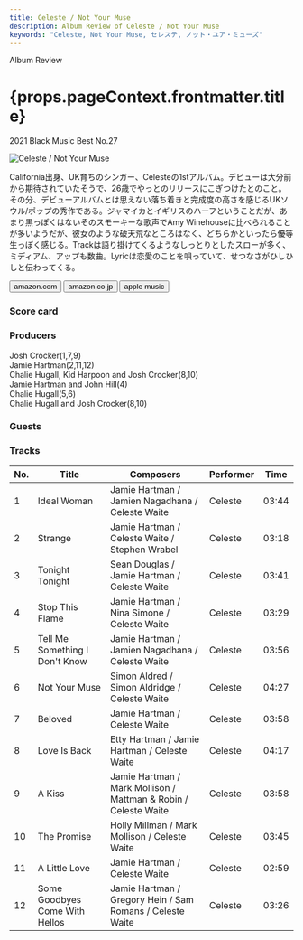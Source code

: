 ```yaml
---
title: Celeste / Not Your Muse
description: Album Review of Celeste / Not Your Muse
keywords: "Celeste, Not Your Muse, セレステ, ノット・ユア・ミューズ"
---
```





<p className="largeP">Album Review</p>
<h1 className="h1--no--margin">{props.pageContext.frontmatter.title}</h1>
<p className="largeP">
  <Link to="/best50/2021/">2021 Black Music Best No.27</Link>
</p>

<Row  className="image-card-group">
	<Column colMd={"3"} colLg={"4"} noGutterMdLeft="">
       <ImageCard>

![Celeste / Not Your Muse](../../images/cd/celeste1L.jpg)

</ImageCard>
	</Column>
	<Column colMd={"4"} colLg={"8"} noGutterMdLeft="">
	<p>
		California出身、UK育ちのシンガー、Celesteの1stアルバム。デビューは大分前から期待されていたそうで、26歳でやっとのリリースにこぎつけたとのこと。その分、デビューアルバムとは思えない落ち着きと完成度の高さを感じるUKソウル/ポップの秀作である。ジャマイカとイギリスのハーフということだが、あまり黒っぽくはないそのスモーキーな歌声でAmy Winehouseに比べられることが多いようだが、彼女のような破天荒なところはなく、どちらかといったら優等生っぽく感じる。Trackは語り掛けてくるようなしっとりとしたスローが多く、ミディアム、アップも数曲。Lyricは恋愛のことを唄っていて、せつなさがひしひしと伝わってくる。
	</p>
	<div>
	  <Button className="button-right-mergin"  href="https://amzn.to/3wEhSUQ" kind="primary" size="small" renderIcon={ArrowUpRight24}>
      amazon.com
    </Button>
    <Button className="button-right-mergin"  href="https://amzn.to/3uxSoHa" kind="secondary" size="small" renderIcon={ArrowUpRight24}>
      amazon.co.jp
    </Button>
		<Button className="button-right-mergin"  href="https://geo.music.apple.com/us/album/not-your-muse-deluxe/1552047198?itsct=music_box_link&itscg=30200&at=11lcug&ct=albums_not_your_muse_%28deluxe%29&ls=1&app=music" kind="tertiary" size="small" renderIcon={ArrowUpRight24}>
      apple music
    </Button>
	</div>
	</Column>
</Row>
<Row >
  <Column colMd={"4"} colLg={"4"} noGutterMdLeft="">
    <div>
    <h3>Score card</h3>
		<SliderJS1 value="5" />
    <SliderJS2 value="2" />
		<SliderJS3 value="1" />
    <SliderJS4 value="9" />
    </div>
  </Column>
  <Column colMd={"8"} colLg={"8"} noGutterMdLeft="">
		<div>
			<h3>Producers</h3>
			<p>
				Josh Crocker(1,7,9)
				<br/>Jamie Hartman(2,11,12)
				<br/>Chalie Hugall, Kid Harpoon and Josh Crocker(8,10)
				<br/>Jamie Hartman and John Hill(4)
				<br/>Chalie Hugall(5,6)
				<br/>Chalie Hugall and Josh Crocker(8,10)
			</p>
			<h3>Guests</h3>
			<p>
			</p>
		</div>
	</Column>
</Row>

<h3>Tracks</h3>

| No. | Title                          | Composers                                                       | Performer | Time  |
| --- | ------------------------------ | --------------------------------------------------------------- | --------- | ----- |
| 1   | Ideal Woman                    | Jamie Hartman / Jamien Nagadhana / Celeste Waite                | Celeste   | 03:44 |
| 2   | Strange                        | Jamie Hartman / Celeste Waite / Stephen Wrabel                  | Celeste   | 03:18 |
| 3   | Tonight Tonight                | Sean Douglas / Jamie Hartman / Celeste Waite                    | Celeste   | 03:41 |
| 4   | Stop This Flame                | Jamie Hartman / Nina Simone / Celeste Waite                     | Celeste   | 03:29 |
| 5   | Tell Me Something I Don't Know | Jamie Hartman / Jamien Nagadhana / Celeste Waite                | Celeste   | 03:56 |
| 6   | Not Your Muse                  | Simon Aldred / Simon Aldridge / Celeste Waite                   | Celeste   | 04:27 |
| 7   | Beloved                        | Jamie Hartman / Celeste Waite                                   | Celeste   | 03:58 |
| 8   | Love Is Back                   | Etty Hartman / Jamie Hartman / Celeste Waite                    | Celeste   | 04:17 |
| 9   | A Kiss                         | Jamie Hartman / Mark Mollison / Mattman & Robin / Celeste Waite | Celeste   | 03:58 |
| 10  | The Promise                    | Holly Millman / Mark Mollison / Celeste Waite                   | Celeste   | 03:45 |
| 11  | A Little Love                  | Jamie Hartman / Celeste Waite                                   | Celeste   | 02:59 |
| 12  | Some Goodbyes Come With Hellos | Jamie Hartman / Gregory Hein / Sam Romans / Celeste Waite       | Celeste   | 03:26 |
